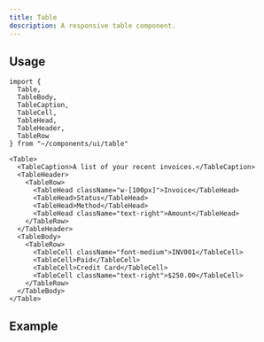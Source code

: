 ```yaml
---
title: Table
description: A responsive table component.
---
```



## Usage

```tsx
import {
  Table,
  TableBody,
  TableCaption,
  TableCell,
  TableHead,
  TableHeader,
  TableRow
} from "~/components/ui/table"
```

```tsx
<Table>
  <TableCaption>A list of your recent invoices.</TableCaption>
  <TableHeader>
    <TableRow>
      <TableHead className="w-[100px]">Invoice</TableHead>
      <TableHead>Status</TableHead>
      <TableHead>Method</TableHead>
      <TableHead className="text-right">Amount</TableHead>
    </TableRow>
  </TableHeader>
  <TableBody>
    <TableRow>
      <TableCell className="font-medium">INV001</TableCell>
      <TableCell>Paid</TableCell>
      <TableCell>Credit Card</TableCell>
      <TableCell className="text-right">$250.00</TableCell>
    </TableRow>
  </TableBody>
</Table>
```

## Example

<TableDemo client:load />
